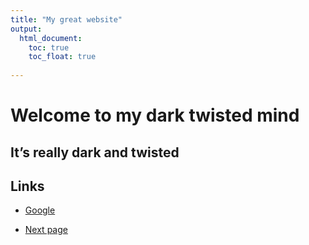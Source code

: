 ```yaml
---
title: "My great website"
output:
  html_document:
    toc: true
    toc_float: true
    
---
```

# Welcome to my dark twisted mind

## It's really dark and twisted


## Links
* [Google](https://google.com)


* [Next page](about.html)
